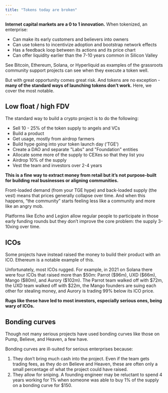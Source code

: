 ```yaml
---
title: "Tokens today are broken"
---
```


**Internet capital markets are a 0 to 1 innovation.** When tokenized, an enterprise:
- Can make its early customers and believers into owners
- Can use tokens to incentivize adoption and bootstrap network effects
- Has a feedback loop between its actions and its price chart
- Can offer liquidity earlier than the 7-10 years common in Silicon Valley

See Bitcoin, Ethereum, Solana, or Hyperliquid as examples of the grassroots
community support projects can see when they execute a token well.

But with great opportunity comes great risk. And tokens are no exception - **many of the standard ways of launching tokens don’t work.** Here, we cover the most notable.

## Low float / high FDV

The standard way to build a crypto project is to do the following:

- Sell 10 - 25% of the token supply to angels and VCs
- Build a product
- Get usage, mostly from airdrop farmers
- Build hype going into your token launch day (’TGE’)
- Create a DAO and separate "Labs" and "Foundation" entities
- Allocate some more of the supply to CEXes so that they list you
- Airdrop 10% of the supply
- Vest the team and investors over 2-4 years

**This is a fine way to extract money from retail but it’s not purpose-built for building real businesses or aligning communities.**

Front-loaded demand (from your TGE hype) and back-loaded supply (the vest) means that prices generally collapse over time. And when this happens, “the community” starts feeling less like a community and more like an angry mob.

Platforms like Echo and Legion allow regular people to participate in those early funding rounds but they don’t improve the core problem: the supply 3-10xing over time.

## ICOs

Some projects have instead raised the money to build their product with an ICO. Ethereum is a notable example of this.

Unfortunately, most ICOs rugged. For example, in 2021 on Solana there were four ICOs that raised more than \$50m: Parrot (\$96m), UXD (\$66m), Mango (\$80m), and Aurory (\$102m). The Parrot team walked off with \$72m, the UXD team walked off with \$22m, the Mango founders are suing each other for stealing money, and Aurory is trading 99% below its ICO price.

**Rugs like these have led to most investors, especially serious ones, being wary of ICOs.**

## Bonding curves

Though not many serious projects have used bonding curves like those on Pump, Believe, and Heaven, a few have.

Bonding curves are ill-suited for serious enterprises because:

1. They don’t bring much cash into the project. Even if the team gets trading fees, as they do on Believe and Heaven, these are often only a small percentage of what the project could have raised.
2. They allow for sniping. A founding engineer may be reluctant to spend 4 years working for 1% when someone was able to buy 1% of the supply on a bonding curve for \$150.